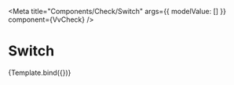 


<Meta
	title="Components/Check/Switch"
	args={{
		modelValue: []
	}}
	component={VvCheck}
/>

# Switch

<Canvas>
	<Story
		name="Switch"
		args={{
			id: 3,
			label: 'opzione 1',
			name: 'ck3',
			switch: true,
			value: { a: 'Banana' }
		}}>
		{Template.bind({})}
	</Story>
</Canvas>
